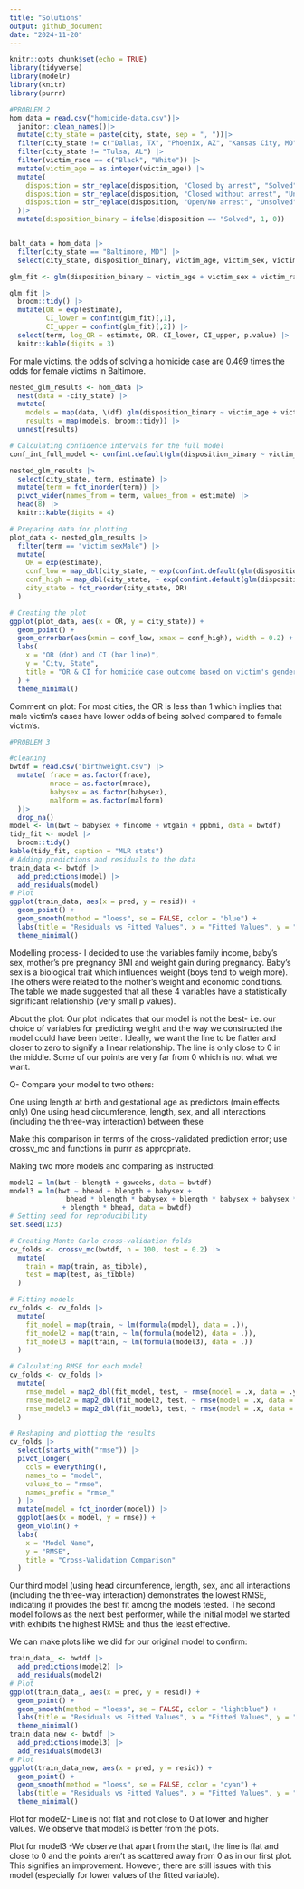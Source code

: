 ```yaml
---
title: "Solutions"
output: github_document
date: "2024-11-20"
---
```


```r
knitr::opts_chunk$set(echo = TRUE)
library(tidyverse)
library(modelr)
library(knitr)
library(purrr)
```


```R
#PROBLEM 2
hom_data = read.csv("homicide-data.csv")|>
  janitor::clean_names()|>
  mutate(city_state = paste(city, state, sep = ", "))|>
  filter(city_state != c("Dallas, TX", "Phoenix, AZ", "Kansas City, MO")) |>
  filter(city_state != "Tulsa, AL") |>
  filter(victim_race == c("Black", "White")) |>
  mutate(victim_age = as.integer(victim_age)) |>
  mutate(
    disposition = str_replace(disposition, "Closed by arrest", "Solved"), 
    disposition = str_replace(disposition, "Closed without arrest", "Unsolved"), 
    disposition = str_replace(disposition, "Open/No arrest", "Unsolved")
  )|>
  mutate(disposition_binary = ifelse(disposition == "Solved", 1, 0))


balt_data = hom_data |>
  filter(city_state == "Baltimore, MD") |>
  select(city_state, disposition_binary, victim_age, victim_sex, victim_race)

glm_fit <- glm(disposition_binary ~ victim_age + victim_sex + victim_race, data = balt_data, family = binomial)

glm_fit |>
  broom::tidy() |>
  mutate(OR = exp(estimate), 
         CI_lower = confint(glm_fit)[,1], 
         CI_upper = confint(glm_fit)[,2]) |>
  select(term, log_OR = estimate, OR, CI_lower, CI_upper, p.value) |>
  knitr::kable(digits = 3)
```

For male victims, the odds of solving a homicide case are 0.469 times the odds for female victims in Baltimore.

```R
nested_glm_results <- hom_data |>
  nest(data = -city_state) |>
  mutate(
    models = map(data, \(df) glm(disposition_binary ~ victim_age + victim_sex + victim_race, data = df, family = binomial)), 
    results = map(models, broom::tidy)) |>
  unnest(results)

# Calculating confidence intervals for the full model
conf_int_full_model <- confint.default(glm(disposition_binary ~ victim_age + victim_sex + victim_race, data = hom_data, family = binomial))

nested_glm_results |>
  select(city_state, term, estimate) |>
  mutate(term = fct_inorder(term)) |>
  pivot_wider(names_from = term, values_from = estimate) |>
  head(8) |>
  knitr::kable(digits = 4)
```

```R
# Preparing data for plotting
plot_data <- nested_glm_results |>
  filter(term == "victim_sexMale") |>
  mutate(
    OR = exp(estimate),
    conf_low = map_dbl(city_state, ~ exp(confint.default(glm(disposition_binary ~ victim_age + victim_sex + victim_race, data = hom_data %>% filter(city_state == .x), family = binomial))["victim_sexMale", 1])),
    conf_high = map_dbl(city_state, ~ exp(confint.default(glm(disposition_binary ~ victim_age + victim_sex + victim_race, data = hom_data %>% filter(city_state == .x), family = binomial))["victim_sexMale", 2])),
    city_state = fct_reorder(city_state, OR)
  )

# Creating the plot
ggplot(plot_data, aes(x = OR, y = city_state)) + 
  geom_point() +
  geom_errorbar(aes(xmin = conf_low, xmax = conf_high), width = 0.2) +
  labs(
    x = "OR (dot) and CI (bar line)",
    y = "City, State",
    title = "OR & CI for homicide case outcome based on victim's gender"
  ) +
  theme_minimal()


```

Comment on plot: For most cities, the OR is less than 1 which implies that male victim’s cases have lower odds of being solved compared to female victim’s.

```R
#PROBLEM 3

#cleaning
bwtdf = read.csv("birthweight.csv") |>
  mutate( frace = as.factor(frace),
          mrace = as.factor(mrace),
          babysex = as.factor(babysex),
          malform = as.factor(malform)
  )|>
  drop_na()
model <- lm(bwt ~ babysex + fincome + wtgain + ppbmi, data = bwtdf)
tidy_fit <- model |>
  broom::tidy()
kable(tidy_fit, caption = "MLR stats")
# Adding predictions and residuals to the data
train_data <- bwtdf |>
  add_predictions(model) |>
  add_residuals(model)
# Plot
ggplot(train_data, aes(x = pred, y = resid)) +
  geom_point() +
  geom_smooth(method = "loess", se = FALSE, color = "blue") +
  labs(title = "Residuals vs Fitted Values", x = "Fitted Values", y = "Residuals") +
  theme_minimal()
```
Modelling process- I decided to use the variables family income, baby's sex, mother's pre pregnancy BMI and weight gain during pregnancy. Baby's sex is a biological trait which influences weight (boys tend to weigh more). The others were related to the mother's weight and economic conditions. The table we made suggested that all these 4 variables have a statistically significant relationship (very small p values).

About the plot: Our plot indicates that our model is not the best- i.e. our choice of variables for predicting weight and the way we constructed the model could have been better. Ideally, we want the line to be flatter and closer to zero to signify a linear relationship. The line is only close to 0 in the middle. Some of our points are very far from 0 which is not what we want.

Q- Compare your model to two others:

One using length at birth and gestational age as predictors (main effects only)
One using head circumference, length, sex, and all interactions (including the three-way interaction) between these

Make this comparison in terms of the cross-validated prediction error; use crossv_mc and functions in purrr as appropriate.

Making two more models and comparing as instructed:

```R
model2 = lm(bwt ~ blength + gaweeks, data = bwtdf)
model3 = lm(bwt ~ bhead + blength + babysex + 
              bhead * blength * babysex + blength * babysex + babysex * bhead
             + blength * bhead, data = bwtdf)
# Setting seed for reproducibility
set.seed(123)

# Creating Monte Carlo cross-validation folds
cv_folds <- crossv_mc(bwtdf, n = 100, test = 0.2) |> 
  mutate(
    train = map(train, as_tibble),
    test = map(test, as_tibble)
  )

# Fitting models
cv_folds <- cv_folds |> 
  mutate(
    fit_model = map(train, ~ lm(formula(model), data = .)),
    fit_model2 = map(train, ~ lm(formula(model2), data = .)),
    fit_model3 = map(train, ~ lm(formula(model3), data = .))
  )

# Calculating RMSE for each model
cv_folds <- cv_folds |> 
  mutate(
    rmse_model = map2_dbl(fit_model, test, ~ rmse(model = .x, data = .y)),
    rmse_model2 = map2_dbl(fit_model2, test, ~ rmse(model = .x, data = .y)),
    rmse_model3 = map2_dbl(fit_model3, test, ~ rmse(model = .x, data = .y))
  )

# Reshaping and plotting the results
cv_folds |> 
  select(starts_with("rmse")) |> 
  pivot_longer(
    cols = everything(),
    names_to = "model",
    values_to = "rmse",
    names_prefix = "rmse_"
  ) |> 
  mutate(model = fct_inorder(model)) |> 
  ggplot(aes(x = model, y = rmse)) +
  geom_violin() +
  labs(
    x = "Model Name",
    y = "RMSE",
    title = "Cross-Validation Comparison"
  )


```

Our third model (using head circumference, length, sex, and all interactions (including the three-way interaction) demonstrates the lowest RMSE, indicating it provides the best fit among the models tested. The second model follows as the next best performer, while the initial model we started with exhibits the highest RMSE and thus the least effective.

We can make plots like we did for our original model to confirm: 

```R
train_data_ <- bwtdf |>
  add_predictions(model2) |>
  add_residuals(model2)
# Plot
ggplot(train_data_, aes(x = pred, y = resid)) +
  geom_point() +
  geom_smooth(method = "loess", se = FALSE, color = "lightblue") +
  labs(title = "Residuals vs Fitted Values", x = "Fitted Values", y = "Residuals") +
  theme_minimal()
train_data_new <- bwtdf |>
  add_predictions(model3) |>
  add_residuals(model3)
# Plot
ggplot(train_data_new, aes(x = pred, y = resid)) +
  geom_point() +
  geom_smooth(method = "loess", se = FALSE, color = "cyan") +
  labs(title = "Residuals vs Fitted Values", x = "Fitted Values", y = "Residuals") +
  theme_minimal()
```

Plot for model2- Line is not flat and not close to 0 at lower and higher values. We observe that model3 is better from the plots.

Plot for model3 -We observe that apart from the start, the line is flat and close to 0 and the points aren't as scattered away from 0 as in our first plot. This signifies an improvement. However, there are still issues with this model (especially for lower values of the fitted variable).

